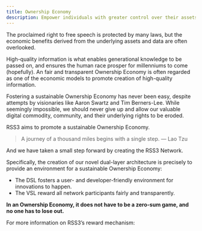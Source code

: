 ```yaml
---
title: Ownership Economy
description: Empower individuals with greater control over their assets and data.
---
```


The proclaimed right to free speech is protected by many laws, but the economic benefits derived from the underlying assets and data are often overlooked.

High-quality information is what enables generational knowledge to be passed on, and ensures the human race prosper for millenniums to come (hopefully). An fair and transparent Ownership Economy is often regarded as one of the economic models to promote creation of high-quality information.

Fostering a sustainable Ownership Economy has never been easy, despite attempts by visionaries like Aaron Swartz and Tim Berners-Lee. While seemingly impossible, we should never give up and allow our valuable digital commodity, community, and their underlying rights to be eroded.

RSS3 aims to promote a sustainable Ownership Economy.

> A journey of a thousand miles begins with a single step. — Lao Tzu

And we have taken a small step forward by creating the RSS3 Network.

Specifically, the creation of our novel dual-layer architecture is precisely to provide an environment for a sustainable Ownership Economy:

- The DSL fosters a user- and developer-friendly environment for innovations to happen.
- The VSL reward all network participants fairly and transparently.

**In an Ownership Economy, it does not have to be a zero-sum game, and no one has to lose out.**

For more information on RSS3’s reward mechanism:

<Cards>
  <Card
    href="/guide/core/concepts/rss3/network-reward"
    title="Network Reward"
    description="Learn how the Network distributes network reward."
  />
  <Card
    href="/guide/core/concepts/rss3/request-fee"
    title="Request Fee"
    description="Learn how request fee are calculated and distributed."
  />
</Cards>
